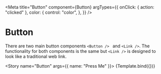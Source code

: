 
<Meta
  title="Button"
  component={Button}
  argTypes={{
    onClick: { action: "clicked" },
    color: {
      control: "color",
    },
  }}
/>

# Button

There are two main button components `<Button /> ` and `<Link />`. The functionality for both components is the same but
`<Link />` is designed to look like a traditional web link.


<Story name="Button" args={{ name: "Press Me" }}>
  {Template.bind({})}
</Story>
